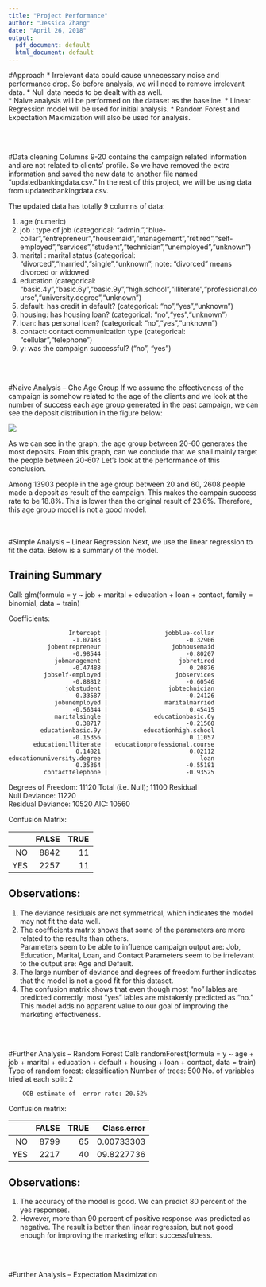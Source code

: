 ```yaml
---
title: "Project Performance"
author: "Jessica Zhang"
date: "April 26, 2018"
output:
  pdf_document: default
  html_document: default
---
```



#Approach
* Irrelevant data could cause unnecessary noise and performance drop. So before analysis, we will need to remove irrelevant data.
* Null data needs to be dealt with as well.  
* Naive analysis will be performed on the dataset as the baseline.
* Linear Regression model will be used for initial analysis.
* Random Forest and Expectation Maximization will also be used for analysis.
 

<br><br>

#Data cleaning
Columns 9-20 contains the campaign related information and are not related to clients' profile.  So we have removed the extra information and saved the new data to another file named "updatedbankingdata.csv." In the rest of this project, we will be using data from updatedbankingdata.csv.

The updated data has totally 9 columns of data:  

1. age (numeric)
2. job : type of job (categorical: "admin.","blue-collar","entrepreneur","housemaid","management","retired","self-employed","services","student","technician","unemployed","unknown")
3. marital : marital status (categorical: "divorced","married","single","unknown"; note: "divorced" means divorced or widowed
4. education (categorical: "basic.4y","basic.6y","basic.9y","high.school","illiterate","professional.course","university.degree","unknown")
5. default: has credit in default? (categorical: "no","yes","unknown")
6. housing: has housing loan? (categorical: "no","yes","unknown")
7. loan: has personal loan? (categorical: "no","yes","unknown")
8. contact: contact communication type (categorical: "cellular","telephone")
9. y: was the campaign successful? ("no", "yes")
   
<br><br>

#Naive Analysis -- Ghe Age Group
If we assume the effectiveness of the campaign is somehow related to the age of the clients and we look at the number of success each age group generated in the past campaign, we can see the deposit distribution in the figure below:

![](bankingclientsprofile/graphs/Initial-age.jpeg)


As we can see in the graph, the age group between 20-60 generates the most deposits. From this graph, can we conclude that we shall mainly target the people between 20-60? Let's look at the performance of this conclusion.

Among 13903 people in the age group between 20 and 60, 2608 people made a deposit as result of the campaign. This makes the campain success rate to be 18.8%.  This is lower than the original result of 23.6%.  Therefore, this age group model is not a good model.  
<br><br>
  
#Simple Analysis -- Linear Regression
Next, we use the linear regression to fit the data.  Below is a summary of the model.  



## Training Summary

Call:  glm(formula = y ~ job + marital + education + loan + contact, 
    family = binomial, data = train)

Coefficients:    

                     Intercept |                jobblue-collar    
                      -1.07483 |                      -0.32906    
               jobentrepreneur |                  jobhousemaid    
                      -0.98544 |                      -0.80207    
                 jobmanagement |                    jobretired    
                      -0.47488 |                       0.20876    
              jobself-employed |                   jobservices    
                      -0.88812 |                      -0.60546    
                    jobstudent |                 jobtechnician    
                       0.33587 |                      -0.24126    
                 jobunemployed |                maritalmarried    
                      -0.56344 |                       0.45415    
                 maritalsingle |             educationbasic.6y    
                       0.38717 |                      -0.21560    
             educationbasic.9y |          educationhigh.school    
                      -0.15356 |                       0.11057    
           educationilliterate |  educationprofessional.course    
                       0.14821 |                       0.02112       
    educationuniversity.degree |                          loan    
                       0.35364 |                      -0.55181    
              contacttelephone |                      -0.93525 
 

Degrees of Freedom: 11120 Total (i.e. Null);  11100 Residual  
Null Deviance:	    11220    
Residual Deviance: 10520 	AIC: 10560  

Confusion Matrix:  
 
 |      |   FALSE |     TRUE |
 |-----:| -------:| --------:|  
 |   NO |    8842 |       11 |  
 |  YES |    2257 |       11 |  

 
  

## Observations:
1. The deviance residuals are not symmetrical, which indicates the model may not fit the data well.
2. The coefficients matrix shows that some of the parameters are more related to the results than others.  
  Parameters seem to be able to influence campaign output are:
    Job, Education, Marital, Loan, and Contact
  Parameters seem to be irrelevant to the output are:
    Age and Default.
3. The large number of deviance and degrees of freedom further indicates that the model is not a good fit for this dataset.
4. The confusion matrix shows that even though most "no" lables are predicted correctly, most "yes" lables are mistakenly predicted as "no."  This model adds no apparent value to our goal of improving the marketing effectiveness.

<br><br>

#Further Analysis -- Random Forest
Call:
 randomForest(formula = y ~ age + job + marital + education +      default + housing + loan + contact, data = train)
               Type of random forest: classification
                     Number of trees: 500
No. of variables tried at each split: 2

        OOB estimate of  error rate: 20.52%
Confusion matrix:  

 |      |   FALSE |     TRUE | Class.error |
 |-----:| -------:| --------:| -----------:|  
 |   NO |    8799 |       65 |  0.00733303 |
 |  YES |    2217 |       40 |  09.8227736 |  
 

## Observations:
1. The accuracy of the model is good. We can predict 80 percent of the yes responses.  
2. However, more than 90 percent of positive response was predicted as negative.  The result is better than linear regression, but not good enough for improving the marketing effort successfulness.

<br><br>

#Further Analysis -- Expectation Maximization









